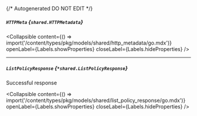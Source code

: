 {/* Autogenerated DO NOT EDIT  */}

##### `HTTPMeta` *{`shared.HTTPMetadata`}*

<Collapsible content={() => import('/content/types/pkg/models/shared/http_metadata/go.mdx')} openLabel={Labels.showProperties} closeLabel={Labels.hideProperties} />


---
##### `ListPolicyResponse` *{`*shared.ListPolicyResponse`}*
Successful response

<Collapsible content={() => import('/content/types/pkg/models/shared/list_policy_response/go.mdx')} openLabel={Labels.showProperties} closeLabel={Labels.hideProperties} />



